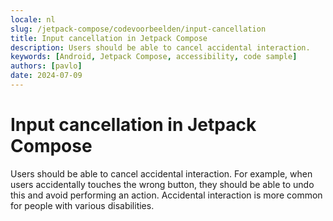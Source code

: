 ```yaml
---
locale: nl
slug: /jetpack-compose/codevoorbeelden/input-cancellation
title: Input cancellation in Jetpack Compose
description: Users should be able to cancel accidental interaction.
keywords: [Android, Jetpack Compose, accessibility, code sample]
authors: [pavlo]
date: 2024-07-09
---
```


# Input cancellation in Jetpack Compose

Users should be able to cancel accidental interaction. For example, when users accidentally touches the wrong button, they should be able to undo this and avoid performing an action. Accidental interaction is more common for people with various disabilities.

<CodeSample id="input-cancellation" platform="compose" locale="nl"/>
